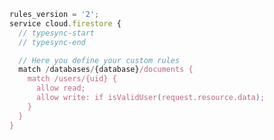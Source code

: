 ```javascript firestore.rules (initial)
rules_version = '2';
service cloud.firestore {
  // typesync-start
  // typesync-end

  // Here you define your custom rules
  match /databases/{database}/documents {
    match /users/{uid} {
      allow read;
      allow write: if isValidUser(request.resource.data);
    }
  }
}
```
